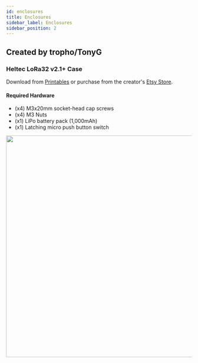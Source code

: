 ```yaml
---
id: enclosures
title: Enclosures
sidebar_label: Enclosures
sidebar_position: 2
---
```



## Created by tropho/TonyG

### Heltec LoRa32 v2.1+ Case

Download from [Printables](https://www.printables.com/model/118750-heltec-lora-32-case-for-meshtastic) or purchase from the creator's [Etsy Store](https://www.etsy.com/listing/1170868625/meshtastic-heltec-lora-32-case).

#### Required Hardware

- (x4) M3x20mm socket-head cap screws
- (x4) M3 Nuts
- (x1) LiPo battery pack (1,000mAh)
- (x1) Latching micro push button switch

<img src={Tropho} width="600" align="left" />
